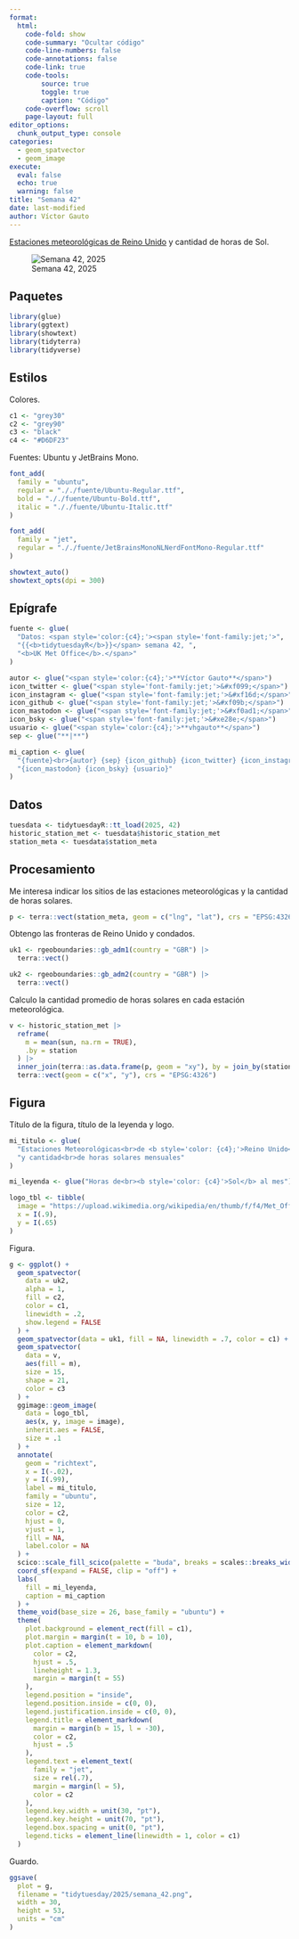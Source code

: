 ```yaml
---
format:
  html:
    code-fold: show
    code-summary: "Ocultar código"
    code-line-numbers: false
    code-annotations: false
    code-link: true
    code-tools:
        source: true
        toggle: true
        caption: "Código"
    code-overflow: scroll
    page-layout: full
editor_options:
  chunk_output_type: console
categories:
  - geom_spatvector
  - geom_image
execute:
  eval: false
  echo: true
  warning: false
title: "Semana 42"
date: last-modified
author: Víctor Gauto
---
```


[Estaciones meteorológicas de Reino Unido](https://www.metoffice.gov.uk/) y cantidad de horas de Sol.


::: {.column-page-right}

![Semana 42, 2025](semana_42.png)

:::

## Paquetes

```r
library(glue)
library(ggtext)
library(showtext)
library(tidyterra)
library(tidyverse)
```

## Estilos

Colores.

```r
c1 <- "grey30"
c2 <- "grey90"
c3 <- "black"
c4 <- "#D6DF23"
```

Fuentes: Ubuntu y JetBrains Mono.

```r
font_add(
  family = "ubuntu",
  regular = "././fuente/Ubuntu-Regular.ttf",
  bold = "././fuente/Ubuntu-Bold.ttf",
  italic = "././fuente/Ubuntu-Italic.ttf"
)

font_add(
  family = "jet",
  regular = "././fuente/JetBrainsMonoNLNerdFontMono-Regular.ttf"
)

showtext_auto()
showtext_opts(dpi = 300)
```

## Epígrafe

```r
fuente <- glue(
  "Datos: <span style='color:{c4};'><span style='font-family:jet;'>",
  "{{<b>tidytuesdayR</b>}}</span> semana 42, ",
  "<b>UK Met Office</b>.</span>"
)

autor <- glue("<span style='color:{c4};'>**Víctor Gauto**</span>")
icon_twitter <- glue("<span style='font-family:jet;'>&#xf099;</span>")
icon_instagram <- glue("<span style='font-family:jet;'>&#xf16d;</span>")
icon_github <- glue("<span style='font-family:jet;'>&#xf09b;</span>")
icon_mastodon <- glue("<span style='font-family:jet;'>&#xf0ad1;</span>")
icon_bsky <- glue("<span style='font-family:jet;'>&#xe28e;</span>")
usuario <- glue("<span style='color:{c4};'>**vhgauto**</span>")
sep <- glue("**|**")

mi_caption <- glue(
  "{fuente}<br>{autor} {sep} {icon_github} {icon_twitter} {icon_instagram} ",
  "{icon_mastodon} {icon_bsky} {usuario}"
)
```

## Datos

```r
tuesdata <- tidytuesdayR::tt_load(2025, 42)
historic_station_met <- tuesdata$historic_station_met
station_meta <- tuesdata$station_meta
```

## Procesamiento

Me interesa indicar los sitios de las estaciones meteorológicas y la cantidad de horas solares.

```r
p <- terra::vect(station_meta, geom = c("lng", "lat"), crs = "EPSG:4326")
```

Obtengo las fronteras de Reino Unido y condados.

```r
uk1 <- rgeoboundaries::gb_adm1(country = "GBR") |>
  terra::vect()

uk2 <- rgeoboundaries::gb_adm2(country = "GBR") |>
  terra::vect()
```

Calculo la cantidad promedio de horas solares en cada estación meteorológica.

```r
v <- historic_station_met |>
  reframe(
    m = mean(sun, na.rm = TRUE),
    .by = station
  ) |>
  inner_join(terra::as.data.frame(p, geom = "xy"), by = join_by(station)) |>
  terra::vect(geom = c("x", "y"), crs = "EPSG:4326")
```

## Figura

Título de la figura, título de la leyenda y logo.

```r
mi_titulo <- glue(
  "Estaciones Meteorológicas<br>de <b style='color: {c4};'>Reino Unido</b> ",
  "y cantidad<br>de horas solares mensuales"
)

mi_leyenda <- glue("Horas de<br><b style='color: {c4}'>Sol</b> al mes")

logo_tbl <- tibble(
  image = "https://upload.wikimedia.org/wikipedia/en/thumb/f/f4/Met_Office.svg/768px-Met_Office.svg.png",
  x = I(.9),
  y = I(.65)
)
```

Figura.

```r
g <- ggplot() +
  geom_spatvector(
    data = uk2,
    alpha = 1,
    fill = c2,
    color = c1,
    linewidth = .2,
    show.legend = FALSE
  ) +
  geom_spatvector(data = uk1, fill = NA, linewidth = .7, color = c1) +
  geom_spatvector(
    data = v,
    aes(fill = m),
    size = 15,
    shape = 21,
    color = c3
  ) +
  ggimage::geom_image(
    data = logo_tbl,
    aes(x, y, image = image),
    inherit.aes = FALSE,
    size = .1
  ) +
  annotate(
    geom = "richtext",
    x = I(-.02),
    y = I(.99),
    label = mi_titulo,
    family = "ubuntu",
    size = 12,
    color = c2,
    hjust = 0,
    vjust = 1,
    fill = NA,
    label.color = NA
  ) +
  scico::scale_fill_scico(palette = "buda", breaks = scales::breaks_width(10)) +
  coord_sf(expand = FALSE, clip = "off") +
  labs(
    fill = mi_leyenda,
    caption = mi_caption
  ) +
  theme_void(base_size = 26, base_family = "ubuntu") +
  theme(
    plot.background = element_rect(fill = c1),
    plot.margin = margin(t = 10, b = 10),
    plot.caption = element_markdown(
      color = c2,
      hjust = .5,
      lineheight = 1.3,
      margin = margin(t = 55)
    ),
    legend.position = "inside",
    legend.position.inside = c(0, 0),
    legend.justification.inside = c(0, 0),
    legend.title = element_markdown(
      margin = margin(b = 15, l = -30),
      color = c2,
      hjust = .5
    ),
    legend.text = element_text(
      family = "jet",
      size = rel(.7),
      margin = margin(l = 5),
      color = c2
    ),
    legend.key.width = unit(30, "pt"),
    legend.key.height = unit(70, "pt"),
    legend.box.spacing = unit(0, "pt"),
    legend.ticks = element_line(linewidth = 1, color = c1)
  )
```

Guardo.

```r
ggsave(
  plot = g,
  filename = "tidytuesday/2025/semana_42.png",
  width = 30,
  height = 53,
  units = "cm"
)
```
